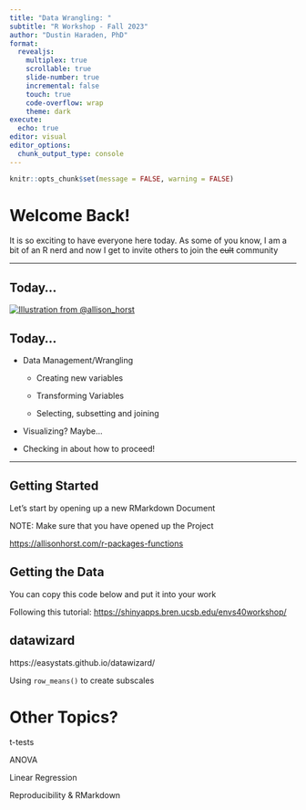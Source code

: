 ```yaml
---
title: "Data Wrangling: "
subtitle: "R Workshop - Fall 2023"
author: "Dustin Haraden, PhD"
format: 
  revealjs:
    multiplex: true
    scrollable: true
    slide-number: true
    incremental: false
    touch: true
    code-overflow: wrap
    theme: dark
execute: 
  echo: true
editor: visual
editor_options: 
  chunk_output_type: console
---
```


```r
knitr::opts_chunk$set(message = FALSE, warning = FALSE)
```

# Welcome Back!

It is so exciting to have everyone here today. As some of you know, I am a bit of an R nerd and now I get to invite others to join the ~~cult~~ community

------------------------------------------------------------------------

## Today...

[![Illustration from \@allison_horst](/images/data_wrangler.png){fig-align="center"}](https://twitter.com/allison_horst)

## Today...

-   Data Management/Wrangling

    -   Creating new variables

    -   Transforming Variables

    -   Selecting, subsetting and joining

-   Visualizing? Maybe...

-   Checking in about how to proceed!

------------------------------------------------------------------------

## Getting Started

Let's start by opening up a new RMarkdown Document

NOTE: Make sure that you have opened up the Project

<https://allisonhorst.com/r-packages-functions>

## Getting the Data

You can copy this code below and put it into your work

Following this tutorial: <https://shinyapps.bren.ucsb.edu/envs40workshop/>

## datawizard

https://easystats.github.io/datawizard/

Using `row_means()` to create subscales

# Other Topics?

t-tests

ANOVA

Linear Regression

Reproducibility & RMarkdown
